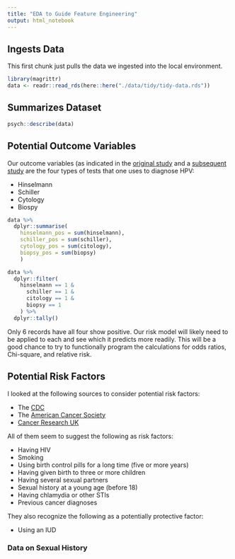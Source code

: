 ```yaml
---
title: "EDA to Guide Feature Engineering"
output: html_notebook
---
```


## Ingests Data
This first chunk just pulls the data we ingested into the local environment.

```r
library(magrittr)
data <- readr::read_rds(here::here("./data/tidy/tidy-data.rds"))
```

## Summarizes Dataset
```r
psych::describe(data)
```

## Potential Outcome Variables
Our outcome variables (as indicated in the [original study](https://repositorio.inesctec.pt/bitstream/123456789/7179/1/P-00N-9XR.pdf) and a [subsequent study](https://ieeexplore.ieee.org/document/8070120) are the four types of tests that one uses to diagnose HPV:

* Hinselmann
* Schiller
* Cytology
* Biospy

```r
data %>% 
  dplyr::summarise(
    hinselmann_pos = sum(hinselmann),
    schiller_pos = sum(schiller),
    cytology_pos = sum(citology),
    biopsy_pos = sum(biopsy)
    )
```

```r
data %>%
  dplyr::filter(
    hinselmann == 1 &
      schiller == 1 &
      citology == 1 &
      biopsy == 1
    ) %>%
  dplyr::tally()
```

Only 6 records have all four show positive. Our risk model will likely need to be applied to each and see which it predicts more readily. This will be a good chance to try to functionally program the calculations for odds ratios, Chi-square, and relative risk.

## Potential Risk Factors
I looked at the following sources to consider potential risk factors:

 * The [CDC](https://www.cdc.gov/cancer/cervical/basic_info/risk_factors.htm)
 * The [American Cancer Society](https://www.cancer.org/cancer/cervical-cancer/causes-risks-prevention/risk-factors.html)
 * [Cancer Research UK](https://www.cancerresearchuk.org/about-cancer/cervical-cancer/risks-causes)
 
All of them seem to suggest the following as risk factors: 

* Having HIV
* Smoking
* Using birth control pills for a long time (five or more years)
* Having given birth to three or more children
* Having several sexual partners
* Sexual history at a young age (before 18)
* Having chlamydia or other STIs
* Previous cancer diagnoses

They also recognize the following as a potentially protective factor:

* Using an IUD

### Data on Sexual History

```r

```

```r

```

